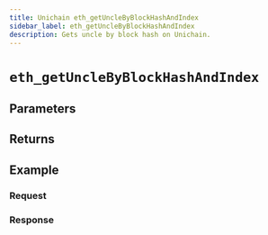 ```yaml
---
title: Unichain eth_getUncleByBlockHashAndIndex
sidebar_label: eth_getUncleByBlockHashAndIndex
description: Gets uncle by block hash on Unichain.
---
```




# `eth_getUncleByBlockHashAndIndex`

<Description />

## Parameters


<Params />

## Returns


<Returns />

## Example


<Example />

### Request


<Request />

### Response


<Response />
